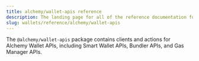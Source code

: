 ```yaml
---
title: alchemy/wallet-apis reference
description: The landing page for all of the reference documentation for @alchemy/wallet-apis
slug: wallets/reference/alchemy/wallet-apis
---
```


The `@alchemy/wallet-apis` package contains clients and actions for Alchemy Wallet APIs, including Smart Wallet APIs, Bundler APIs, and Gas Manager APIs.
